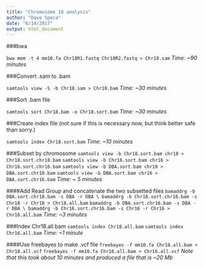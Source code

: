 ```yaml
---
title: "Chromosome 18 analysis"
author: "Dave Speca"
date: "6/14/2017"
output: html_document
---
```


###bwa

`bwa mem -t 4 mm10.fa Chr18R1.fastq Chr18R2.fastq > Chr18.sam`
*Time: ~90 minutes*

###Convert .sam to .bam

`samtools view -S -b Chr18.sam > Chr18.bam`
*Time: ~30 minutes*

###Sort .bam file

`samtools sort Chr18.bam -o Chr18.sort.bam`
*Time: ~30 minutes*

###Create index file (not sure if this is necessary now, but think better safe than sorry.)

`samtools index Chr18.sort.bam`
*Time: ~10 minutes*

###Subset by chromosome
`samtools view -b Chr18.sort.bam chr18 > Chr18.sort.chr18.bam`
`samtools view -b Chr16.sort.bam chr16 > Chr16.sort.chr16.bam`
`samtools view -b DBA.sort.bam chr18 > DBA.sort.chr18.bam`
`samtools view -b DBA.sort.bam chr16 > DBA.sort.chr16.bam`
*Time: ~ 5 minutes*

####Add Read Group and concatenate the two subsetted files
`bamaddrg -b DBA.sort.chr18.bam -s DBA -r DBA \ bamaddrg -b Chr18.sort.chr18.bam -s Chr18 -r Chr18 > Chr18.all.bam`
`bamaddrg -b DBA.sort.chr16.bam -s DBA -r DBA \ bamaddrg -b Chr16.sort.chr16.bam -s Chr16 -r Chr16 > Chr16.all.bam`
*Time: ~3 minutes*

###Index Chr18.all.bam
`samtools index Chr18.all.bam`
`samtools index Chr16.all.bam`
*Time: ~1 minute*

####Use freebayes to make .vcf file
`freebayes -f mm10.fa Chr18.all.bam > Chr18.all.vcf`
`freebayes -f mm10.fa Chr16.all.bam > Chr16.all.vcf`
*Note that this took about 10 minutes and produced a file that is ~20 Mb*

